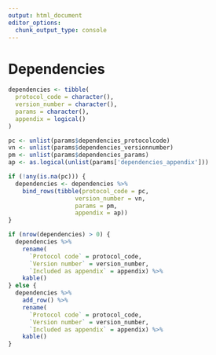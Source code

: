 ```yaml
---
output: html_document
editor_options: 
  chunk_output_type: console
---
```

# Dependencies

<!--
Hier niets invullen.
Indien er dependencies zijn deze invullen in de yaml sectie van index.Rmd
-->


```r
dependencies <- tibble(
  protocol_code = character(),
  version_number = character(),
  params = character(),
  appendix = logical()
)

pc <- unlist(params$dependencies_protocolcode)
vn <- unlist(params$dependencies_versionnumber)
pm <- unlist(params$dependencies_params)
ap <- as.logical(unlist(params['dependencies_appendix']))

if (!any(is.na(pc))) {
  dependencies <- dependencies %>%
    bind_rows(tibble(protocol_code = pc, 
                   version_number = vn,
                   params = pm,
                   appendix = ap))
} 

if (nrow(dependencies) > 0) {
  dependencies %>%
    rename(
      `Protocol code` = protocol_code,
      `Version number` = version_number,
      `Included as appendix` = appendix) %>%
    kable()
} else {
  dependencies %>%
    add_row() %>%
    rename(
      `Protocol code` = protocol_code,
      `Version number` = version_number,
      `Included as appendix` = appendix) %>%
    kable()
}
```
